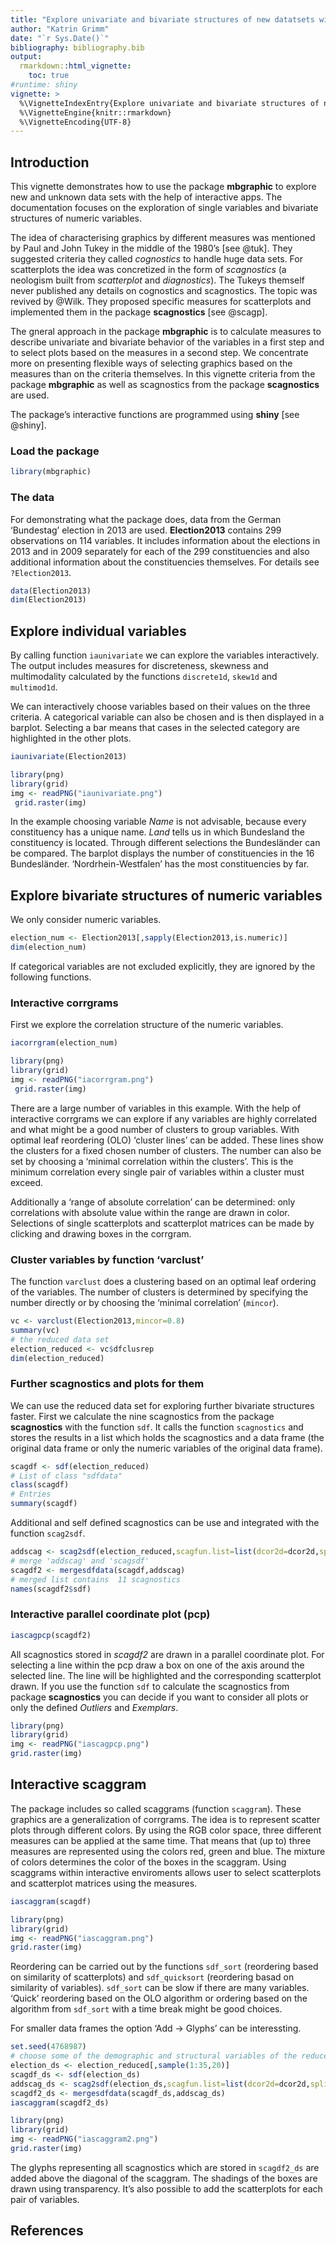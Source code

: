 ```yaml
---
title: "Explore univariate and bivariate structures of new datatsets with the package mbgraphic"
author: "Katrin Grimm"
date: "`r Sys.Date()`"
bibliography: bibliography.bib
output: 
  rmarkdown::html_vignette:
    toc: true
#runtime: shiny
vignette: >
  %\VignetteIndexEntry{Explore univariate and bivariate structures of new datatsets with the package mbgraphic}
  %\VignetteEngine{knitr::rmarkdown}
  %\VignetteEncoding{UTF-8}
---
```





## Introduction 
This vignette demonstrates how to use the package **mbgraphic** to explore new and unknown data sets with the help of interactive apps. The documentation focuses on the exploration of single variables and bivariate structures of numeric variables.  

The idea of characterising graphics by different measures was mentioned by Paul and John Tukey in the middle of the 1980’s [see @tuk]. They suggested criteria they called _cognostics_ to handle huge data sets. For scatterplots the idea was concretized in the form of _scagnostics_ (a neologism built from _scatterplot_ and _diagnostics_). The Tukeys themself never published any details on cognostics and scagnostics. The topic was revived by @Wilk.  They proposed specific measures for scatterplots and implemented them in the package **scagnostics** [see @scagp].

The gneral approach in the package **mbgraphic** is to calculate measures to describe univariate and bivariate behavior of the variables in a first step and to select plots based on the measures in a second step. We concentrate more on presenting flexible ways of selecting graphics based on the measures than on the criteria themselves.  In this vignette criteria from the package **mbgraphic**  as well as scagnostics from the package **scagnostics** are used.


The package's interactive functions are programmed using **shiny** [see @shiny]. 


### Load the package
```r
library(mbgraphic)
```

### The data
For demonstrating what the package does, data from the German 'Bundestag' election in 2013 are used. **Election2013** contains 299 observations on 114 variables.  It includes information about the elections in 2013 and in 2009 separately for each of the 299 constituencies and also additional information about the constituencies themselves. For details see `?Election2013`. 

```r
data(Election2013)
dim(Election2013)
```

## Explore individual variables
By calling function `iaunivariate` we can explore the variables interactively. The output includes measures for discreteness, skewness and multimodality calculated by the functions
 <tt>`discrete1d`</tt>, <tt>`skew1d`</tt> and <tt>`multimod1d`</tt>. 
 
We can interactively choose variables based on their values on the three criteria. A  categorical variable can also be chosen and is then displayed in a barplot. Selecting a bar means that cases in the selected category are highlighted in the other plots. 


```r
iaunivariate(Election2013)
```


```r
library(png)
library(grid)
img <- readPNG("iaunivariate.png")
 grid.raster(img)
```


In the example choosing variable _Name_ is not advisable, because every constituency has a unique name. _Land_ tells us in which Bundesland the constituency is located. Through different selections the Bundesländer can be compared. The barplot displays the number of constituencies in the 16 Bundesländer. 'Nordrhein-Westfalen' has the most constituencies by far. 


## Explore bivariate structures of numeric variables
We only consider numeric variables.
```r
election_num <- Election2013[,sapply(Election2013,is.numeric)] 
dim(election_num)
```
If categorical variables are not excluded explicitly, they are ignored by the following functions. 

### Interactive corrgrams 
First we explore the correlation structure of the numeric variables.
```r
iacorrgram(election_num)
```
```r
library(png)
library(grid)
img <- readPNG("iacorrgram.png")
 grid.raster(img)
```
There are a large number of variables in this example. 
With the help of interactive corrgrams we can explore if any variables are highly correlated and what might be a good number of clusters to group variables. With optimal leaf reordering (OLO) 'cluster lines' can be added. These lines show the clusters for a fixed chosen number of clusters. The number can also be set by choosing a 'minimal correlation within the clusters'. This is the minimum correlation every single pair of variables within a cluster must exceed. 

Additionally a 'range of absolute correlation' can be determined: only correlations with absolute value within the range are drawn in color. Selections of single scatterplots and scatterplot matrices can be made by clicking and drawing boxes in the corrgram.

### Cluster variables by function 'varclust'
The function `varclust` does a clustering based on an optimal leaf ordering of the variables. The number of clusters is determined by specifying the number directly or by choosing the 'minimal correlation' (`mincor`). 
```r
vc <- varclust(Election2013,mincor=0.8)
summary(vc)
# the reduced data set
election_reduced <- vc$dfclusrep
dim(election_reduced)
```
### Further scagnostics and plots for them
We can use the reduced data set for exploring further bivariate structures faster. First we calculate the nine scagnostics from the package **scagnostics** with the function <tt>`sdf`</tt>. It calls the function <tt>`scagnostics`</tt>  and stores the results in a list which holds the scagnostics and a data frame (the original data frame or only the numeric variables of the original data frame). 
```r
scagdf <- sdf(election_reduced)
# List of class "sdfdata"
class(scagdf)
# Entries 
summary(scagdf)
```
Additional and self defined scagnostics can be use and integrated with the function <tt>`scag2sdf`</tt>.  
```r
addscag <- scag2sdf(election_reduced,scagfun.list=list(dcor2d=dcor2d,splines2d=splines2d))
# merge 'addscag' and 'scagsdf'
scagdf2 <- mergesdfdata(scagdf,addscag)
# merged list contains	11 scagnostics
names(scagdf2$sdf)
```
### Interactive parallel coordinate plot (pcp)
```r
iascagpcp(scagdf2)
```
All scagnostics stored in _scagdf2_ are drawn in a parallel coordinate plot. For selecting a line within the pcp draw a box on one of the axis around the selected line. The line will be highlighted and the corresponding scatterplot drawn. If you use the function  `sdf` to calculate the scagnostics from package **scagnostics** you can decide if you want to consider all plots or only the defined _Outliers_ and _Exemplars_. 

```r
library(png)
library(grid)
img <- readPNG("iascagpcp.png")
grid.raster(img)
```



## Interactive scaggram
The package includes so called scaggrams (function `scaggram`). These graphics are a generalization of corrgrams. The idea is to represent scatter plots through different colors. By using the RGB color space, three different measures can be applied at the same time. That means that (up to) three measures are represented using the colors red, green and blue. The mixture of colors determines the color of the boxes in the scaggram. Using scaggrams within interactive enviroments allows user to select scatterplots and scatterplot matrices using the measures.

```r
iascaggram(scagdf)
```

```r
library(png)
library(grid)
img <- readPNG("iascaggram.png")
grid.raster(img)
```
Reordering can be carried out by the functions `sdf_sort` (reordering based on similarity of scatterplots) and `sdf_quicksort` (reordering basad on similarity of variables). `sdf_sort` can be slow if there are many variables. 'Quick' reordering based on the OLO algorithm or ordering based on the algorithm from `sdf_sort` with a time break might be good choices.

For smaller data frames the option 'Add -> Glyphs' can be interessting. 

```r
set.seed(4768987)
# choose some of the demographic and structural variables of the reduced data frame
election_ds <- election_reduced[,sample(1:35,20)]
scagdf_ds <- sdf(election_ds)
addscag_ds <- scag2sdf(election_ds,scagfun.list=list(dcor2d=dcor2d,splines2d=splines2d))
scagdf2_ds <- mergesdfdata(scagdf_ds,addscag_ds)
iascaggram(scagdf2_ds)
```

```r
library(png)
library(grid)
img <- readPNG("iascaggram2.png")
grid.raster(img)
```
The glyphs representing all scagnostics which are stored in `scagdf2_ds` are added above the diagonal of the scaggram. The shadings of the boxes are drawn using transparency. It's also possible to add the scatterplots for each pair of variables. 


## References

